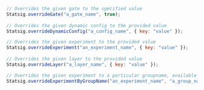 ```jsx
// Overrides the given gate to the specified value
Statsig.overrideGate("a_gate_name", true);
	
// Overrides the given dynamic config to the provided value
Statsig.overrideDynamicConfig("a_config_name", { key: "value" });

// Overrides the given experiment to the provided value
Statsig.overrideExperiment("an_experiment_name", { key: "value" });
	
// Overrides the given layer to the provided value
Statsig.overrideLayer("a_layer_name", { key: "value" });

// Overrides the given experiment to a particular groupname, available for experiments only:
Statsig.overrideExperimentByGroupName("an_experiment_name", "a_group_name");
```
